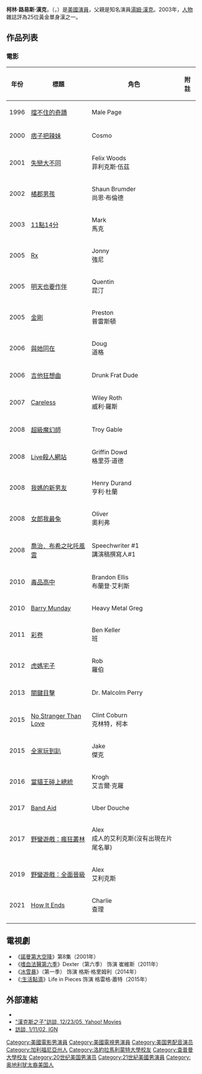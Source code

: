 {{noteTA
|G1=Show
|G2=TV
|G3=Movie
|G4=US CA Cities
}}
{{Infobox entertainer
|姓名= 柯林·漢克
|英文名= Colin Hanks
|類型=男演員
| image         = colin Hanks.jpg
| imagesize     = 
| caption       = [[金剛_(2005年電影)|金剛]]電影首映會，2005年[[十二月|十二月]]
|原名= Colin Lewes Dillingham
|出生日期= {{birth date and age|mf=yes|1977|11|24}}
|出生地= {{USA}}[[沙加緬度_(加利福尼亞州)|加利福尼亞州沙加緬度]]
| deathdate     = 
| deathplace    = 
| othername     = 
| occupation = 演員 
| yearsactive = 1996 – 現今 
| homepage      =  
| academyawards = 
|配偶= {{marriage|薩曼莎·布萊恩特|2010}} 
|children=奧利維亞·珍·漢克（2011-）<br>夏洛特·布萊恩特·漢克（2013-）
|parents =[[湯姆·漢克|湯姆·漢克]]（1956-）<br>薩曼莎·路易斯（1952-2002） 
}}
'''柯林·路易斯·漢克'''，（{{lang-en|Colin Lewes Hanks}}，{{bd|1977年|11月24日||}}）是[[美國|美國]][[演員|演員]]，父親是知名演員[[湯姆·漢克|湯姆·漢克]]。2003年，[[人物_(雜誌)|人物]]雜誌評為25位黃金單身漢之一。

== 作品列表 ==
===電影===
{| class="wikitable sortable"
|-
! 年份
! 標題
! 角色
! class="unsortable" | 附註
|-
|1996
|[[擋不住的奇蹟|擋不住的奇蹟]]
| Male Page
|
|-
| 2000
| [[痞子把辣妹|痞子把辣妹]]
| Cosmo
| 
|-
| 2001
|[[失戀大不同|失戀大不同]]
| Felix Woods<br>菲利克斯‧伍茲
| 
|-
| 2002
| [[橘郡男孩|橘郡男孩]]
| Shaun Brumder<br>尚恩‧布倫德
| 
|-
| 2003
| [[11點14分|11點14分]]
| Mark<br>馬克
| 
|-
| 2005
| [[Rx|Rx]]
| Jonny<br>強尼
| 
|-
| 2005
| [[明天也要作伴|明天也要作伴]]
| Quentin<br>昆汀
|
|-
| 2005
| [[金剛_(2005年電影)|金剛]]
| Preston<br>普雷斯頓
| 
|-
| 2006
| [[與她同在|與她同在]]
| Doug<br>道格
| 
|-
| 2006
| [[吉他狂想曲|吉他狂想曲]]
| Drunk Frat Dude
| 
|-
| 2007
| [[Careless|Careless]]
| Wiley Roth<br>威利‧羅斯
| 
|-
| 2008
| [[超級魔幻師|超級魔幻師]]
| Troy Gable
| 
|-
| 2008
| [[Live殺人網站|Live殺人網站]]
| Griffin Dowd<br>格里芬‧道德
| 
|-
| 2008
| [[我媽的新男友|我媽的新男友]]
| Henry Durand<br>亨利‧杜蘭
| 
|-
| 2008
| [[女郎我最兔|女郎我最兔]]
| Oliver<br>奧利弗
|
|-
| 2008
| [[喬治．布希之叱吒風雲|喬治．布希之叱吒風雲]]
| Speechwriter #1<br>講演稿撰寫人#1
| 
|-
| 2010
| [[毒品高中|毒品高中]]
| Brandon Ellis<br>布蘭登‧艾利斯
| 
|-
| 2010
| [[Barry_Munday|Barry Munday]]
| Heavy Metal Greg
|
|-
| 2011
| [[彩卷|彩卷]]
| Ben Keller<br>班
|
|-
| 2012
| [[虎媽宅子|虎媽宅子]]
| Rob<br>羅伯
|
|-
| 2013
| [[關鍵目擊|關鍵目擊]]
| Dr. Malcolm Perry
|
|-
| 2015
| [[No_Stranger_Than_Love|No Stranger Than Love]]
| Clint Coburn<br>克林特，柯本
|
|-
| 2015
| [[全家玩到趴|全家玩到趴]]
| Jake<br>傑克
|
|-
| 2016
| [[當貓王碰上總統|當貓王碰上總統]]
| Krogh<br>艾吉爾‧克羅
|
|-
| 2017
| [[Band_Aid|Band Aid]]
| Uber Douche
|
|-
| 2017
| [[野蠻遊戲：瘋狂叢林|野蠻遊戲：瘋狂叢林]]
| Alex<br>成人的艾利克斯(沒有出現在片尾名單)
|
|-
| 2019
| [[野蠻遊戲：全面晉級|野蠻遊戲：全面晉級]]
| Alex<br>艾利克斯
|
|-
| 2021
| [[How_It_Ends|How It Ends]]
| Charlie<br>查理
|
|-
|}

==電視劇==
*《[[諾曼第大空降|諾曼第大空降]]》第8集（2001年）
*《[[:嗜血法医_(第六季)|嗜血法醫第六季]]》Dexter（第六季） 饰演 崔維斯（2011年）
*《[[冰血暴_(电视剧)|冰雪暴]]》（第一季） 饰演 格斯·格里姆利（2014年）
*《[[:生活點滴|:生活點滴]]》Life in Pieces 饰演 格雷格·蕭特（2015年）

==外部連結==
*{{imdb name|id=0004988}}
*[http://movies.yahoo.com/mv/news/fs/20051223/113539804700.html "漢克斯之子"訪談, 12/23/05, Yahoo! Movies] {{Wayback|url=http://movies.yahoo.com/mv/news/fs/20051223/113539804700.html |date=20051227055752 }}
*[http://filmforce.ign.com/articles/317/317387p1.html 訪談, 1/11/02, IGN] {{Wayback|url=http://filmforce.ign.com/articles/317/317387p1.html |date=20060325221420 }}

{{Authority control}}
{{DEFAULTSORT:Hanks, Colin}}
[[Category:美國電影男演員|Category:美國電影男演員]]
[[Category:美國電視男演員|Category:美國電視男演員]]
[[Category:美国男配音演员|Category:美国男配音演员]]
[[Category:加利福尼亞州人|Category:加利福尼亞州人]]
[[Category:洛約拉馬利蒙特大學校友|Category:洛約拉馬利蒙特大學校友]]
[[Category:查普曼大學校友|Category:查普曼大學校友]]
[[Category:20世纪美国男演员|Category:20世纪美国男演员]]
[[Category:21世紀美國男演員|Category:21世紀美國男演員]]
[[Category:奥地利犹太裔美国人|Category:奥地利犹太裔美国人]]